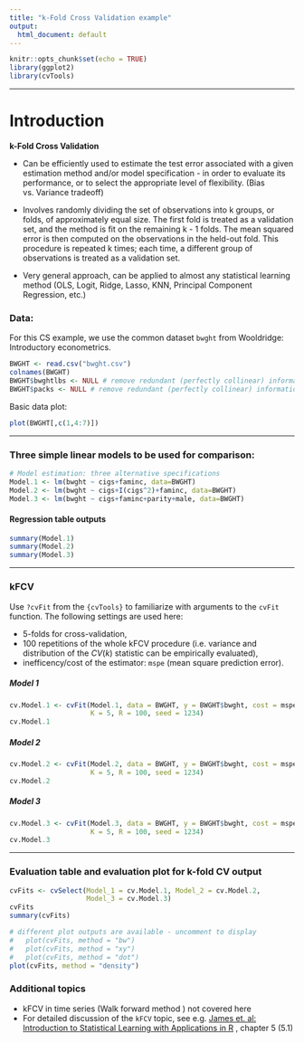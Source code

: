 ```yaml
---
title: "k-Fold Cross Validation example"
output:
  html_document: default
---
```


```r
knitr::opts_chunk$set(echo = TRUE)
library(ggplot2)
library(cvTools)
```

***

# Introduction

**k-Fold Cross Validation**

*  Can be efficiently used to estimate the test error associated with a given estimation method and/or 
model specification - in order to evaluate its performance, or to select the appropriate level of flexibility. (Bias vs. Variance tradeoff)

* Involves randomly dividing the set of observations into k groups, or folds, of approximately equal size. The first fold is treated as a validation set, and the method is fit on the remaining k - 1 folds. The mean squared error is then computed on the observations in the held-out fold. This procedure is repeated k times; each time, a different group of observations is treated as a validation set.

*  Very general approach, can be applied to almost any statistical learning method (OLS, Logit, Ridge, Lasso, KNN, Principal Component Regression, etc.)

### Data: 

For this CS example, we use the common dataset `bwght` from Wooldridge: Introductory econometrics.

```r
BWGHT <- read.csv("bwght.csv")
colnames(BWGHT)
BWGHT$bwghtlbs <- NULL # remove redundant (perfectly collinear) information from dataframe
BWGHT$packs <- NULL # remove redundant (perfectly collinear) information from dataframe
``` 

Basic data plot:

```r
plot(BWGHT[,c(1,4:7)])
```

***

### Three simple linear models to be used for comparison:



```r
# Model estimation: three alternative specifications
Model.1 <- lm(bwght ~ cigs+faminc, data=BWGHT)
Model.2 <- lm(bwght ~ cigs+I(cigs^2)+faminc, data=BWGHT)
Model.3 <- lm(bwght ~ cigs+faminc+parity+male, data=BWGHT)
```

#### Regression table outputs
```r
summary(Model.1)
summary(Model.2)
summary(Model.3)
```


***

### kFCV

Use `?cvFit` from the `{cvTools}` to familiarize with arguments to the `cvFit` function. The following settings are used here:

* 5-folds for cross-validation, 
* 100 repetitions of the whole kFCV procedure (i.e. variance and distribution of the $CV(k)$ statistic can be empirically evaluated),
* inefficency/cost of the estimator:  `mspe` (mean square prediction error).


##### Model 1

```r
cv.Model.1 <- cvFit(Model.1, data = BWGHT, y = BWGHT$bwght, cost = mspe, 
                    K = 5, R = 100, seed = 1234)
cv.Model.1
```


##### Model 2

```r
cv.Model.2 <- cvFit(Model.2, data = BWGHT, y = BWGHT$bwght, cost = mspe, 
                    K = 5, R = 100, seed = 1234)
cv.Model.2
```


##### Model 3

```r
cv.Model.3 <- cvFit(Model.3, data = BWGHT, y = BWGHT$bwght, cost = mspe, 
                    K = 5, R = 100, seed = 1234)
cv.Model.3
```



***

### Evaluation table and evaluation plot for k-fold CV output

```r
cvFits <- cvSelect(Model_1 = cv.Model.1, Model_2 = cv.Model.2, 
                   Model_3 = cv.Model.3)
cvFits
summary(cvFits)

```


```r
# different plot outputs are available - uncomment to display
#   plot(cvFits, method = "bw")
#   plot(cvFits, method = "xy")
#   plot(cvFits, method = "dot")
plot(cvFits, method = "density") 
```





### Additional topics 

* kFCV in time series (Walk forward method ) not covered here
* For detailed discussion of the `kFCV` topic, see e.g. [James et. al: Introduction to Statistical Learning with Applications in R](https://www.statlearning.com/) , chapter 5 (5.1)
